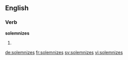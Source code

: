 
==English==

===Verb===
'''solemnizes'''

# {{en-third-person singular of|solemnize}}

[[de:solemnizes]]
[[fr:solemnizes]]
[[sv:solemnizes]]
[[vi:solemnizes]]
